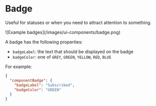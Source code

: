 
# Badge

Useful for statuses or when you need to attract attention to something.

<ImageContainer withBorder={true}>
  ![Example badges](/images/ui-components/badge.png)
</ImageContainer>

A badge has the following properties:

- `badgeLabel`: the text that should be displayed on the badge
- `badgeColor`: one of `GREY`, `GREEN`, `YELLOW`, `RED`, `BLUE`

For example:

```json
{
  "componentBadge": {
    "badgeLabel": "Subscribed",
    "badgeColor": "GREEN"
  }
}
```
